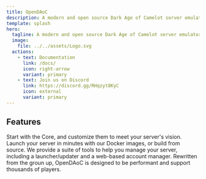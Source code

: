 ```yaml
---
title: OpenDAoC
description: A modern and open source Dark Age of Camelot server emulator.
template: splash
hero:
  tagline: A modern and open source Dark Age of Camelot server emulator.
  image:
    file: ../../assets/Logo.svg
  actions:
    - text: Documentation
      link: /docs/
      icon: right-arrow
      variant: primary
    - text: Join us on Discord
      link: https://discord.gg/RHqzyt8KyC
      icon: external
	  variant: primary
---
```



## Features

<CardGrid stagger>
	<Card title="Modular" icon="puzzle">
		Start with the Core, and customize them to meet your server's vision.
	</Card>
	<Card title="Easy to Deploy" icon="rocket">
		Launch your server in minutes with our Docker images, or build from source.
	</Card>
	<Card title="Extensive Tooling" icon="setting">
		We provide a suite of tools to help you manage your server, including a launcher/updater and a web-based account manager.
	</Card>
	<Card title="Modern and Fast" icon="codePen">
		Rewritten from the groun up, OpenDAoC is designed to be performant and support thousands of players.
	</Card>
</CardGrid>